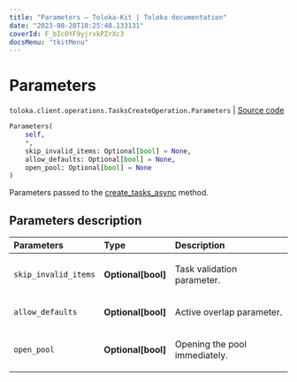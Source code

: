 ```yaml
---
title: "Parameters — Toloka-Kit | Toloka documentation"
date: "2023-08-28T10:25:48.133131"
coverId: F_bIcOYF9yjrxkPZrXc3
docsMenu: "tkitMenu"
---
```


# Parameters

`toloka.client.operations.TasksCreateOperation.Parameters` | [Source code](https://github.com/Toloka/toloka-kit/blob/v1.2.1/src/client/operations.py#L313)

```python
Parameters(
    self,
    *,
    skip_invalid_items: Optional[bool] = None,
    allow_defaults: Optional[bool] = None,
    open_pool: Optional[bool] = None
)
```

Parameters passed to the [create_tasks_async](/docs/toloka-kit/reference/toloka.client.TolokaClient.create_tasks_async) method.

## Parameters description

| Parameters | Type | Description |
| :----------| :----| :-----------|
`skip_invalid_items`|**Optional\[bool\]**|<p>Task validation parameter.</p>
`allow_defaults`|**Optional\[bool\]**|<p>Active overlap parameter.</p>
`open_pool`|**Optional\[bool\]**|<p>Opening the pool immediately.</p>